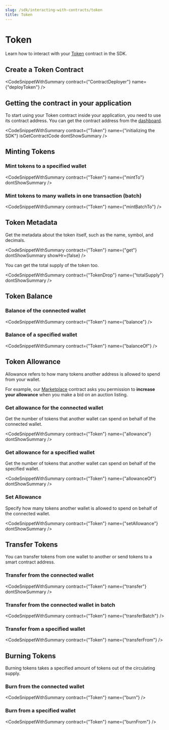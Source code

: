 ```yaml
---
slug: /sdk/interacting-with-contracts/token
title: Token
---
```



# Token

Learn how to interact with your [Token](/pre-built-contracts/token) contract in the SDK.

## Create a Token Contract

<CodeSnippetWithSummary contract={"ContractDeployer"} name={"deployToken"} />

## Getting the contract in your application

To start using your Token contract inside your application, you need to use its contract address.
You can get the contract address from the [dashboard](https://thirdweb.com/dashboard).

<CodeSnippetWithSummary
  contract={"Token"}
  name={"initializing the SDK"}
  isGetContractCode
  dontShowSummary
/>

## Minting Tokens

### Mint tokens to a specified wallet

<CodeSnippetWithSummary contract={"Token"} name={"mintTo"} dontShowSummary />

### Mint tokens to many wallets in one transaction (batch)

<CodeSnippetWithSummary contract={"Token"} name={"mintBatchTo"} />

## Token Metadata

Get the metadata about the token itself, such as the name, symbol, and decimals.

<CodeSnippetWithSummary
  contract={"Token"}
  name={"get"}
  dontShowSummary
  showHr={false}
/>

You can get the total supply of the token too.

<CodeSnippetWithSummary
  contract={"TokenDrop"}
  name={"totalSupply"}
  dontShowSummary
/>

## Token Balance

### Balance of the connected wallet

<CodeSnippetWithSummary contract={"Token"} name={"balance"} />

### Balance of a specified wallet

<CodeSnippetWithSummary contract={"Token"} name={"balanceOf"} />

## Token Allowance

Allowance refers to how many tokens another address is allowed to spend from your wallet.

For example, our [Marketplace](/pre-built-contracts/marketplace) contract asks you permission to **increase your allowance** when you make a bid on an auction listing.

### Get allowance for the connected wallet

Get the number of tokens that another wallet can spend on behalf of the connected wallet.

<CodeSnippetWithSummary contract={"Token"} name={"allowance"} dontShowSummary />

### Get allowance for a specified wallet

Get the number of tokens that another wallet can spend on behalf of the specified wallet.

<CodeSnippetWithSummary
  contract={"Token"}
  name={"allowanceOf"}
  dontShowSummary
/>

### Set Allowance

Specify how many tokens another wallet is allowed to spend on behalf of the connected wallet.

<CodeSnippetWithSummary
  contract={"Token"}
  name={"setAllowance"}
  dontShowSummary
/>

## Transfer Tokens

You can transfer tokens from one wallet to another or send tokens to a smart contract address.

### Transfer from the connected wallet

<CodeSnippetWithSummary contract={"Token"} name={"transfer"} dontShowSummary />

### Transfer from the connected wallet in batch

<CodeSnippetWithSummary contract={"Token"} name={"transferBatch"} />

### Transfer from a specified wallet

<CodeSnippetWithSummary contract={"Token"} name={"transferFrom"} />

## Burning Tokens

Burning tokens takes a specified amount of tokens out of the circulating supply.

### Burn from the connected wallet

<CodeSnippetWithSummary contract={"Token"} name={"burn"} />

### Burn from a specified wallet

<CodeSnippetWithSummary contract={"Token"} name={"burnFrom"} />
